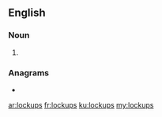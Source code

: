 ==English==

===Noun===
{{head|en|noun plural form}}

# {{plural of|lockup|lang=en}}

===Anagrams===
* {{l|en|locks up}}

[[ar:lockups]]
[[fr:lockups]]
[[ku:lockups]]
[[my:lockups]]